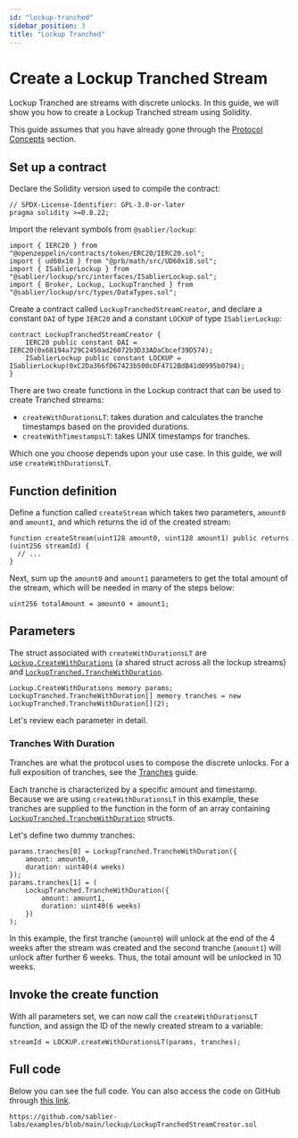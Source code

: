 ```yaml
---
id: "lockup-tranched"
sidebar_position: 3
title: "Lockup Tranched"
---
```



# Create a Lockup Tranched Stream

Lockup Tranched are streams with discrete unlocks. In this guide, we will show you how to create a Lockup Tranched
stream using Solidity.

This guide assumes that you have already gone through the [Protocol Concepts](/concepts/streaming) section.

<CautionNonProduction />

## Set up a contract

Declare the Solidity version used to compile the contract:

```solidity
// SPDX-License-Identifier: GPL-3.0-or-later
pragma solidity >=0.8.22;
```

Import the relevant symbols from `@sablier/lockup`:

```solidity
import { IERC20 } from "@openzeppelin/contracts/token/ERC20/IERC20.sol";
import { ud60x18 } from "@prb/math/src/UD60x18.sol";
import { ISablierLockup } from "@sablier/lockup/src/interfaces/ISablierLockup.sol";
import { Broker, Lockup, LockupTranched } from "@sablier/lockup/src/types/DataTypes.sol";
```

Create a contract called `LockupTranchedStreamCreator`, and declare a constant `DAI` of type `IERC20` and a constant
`LOCKUP` of type `ISablierLockup`:

```solidity
contract LockupTranchedStreamCreator {
    IERC20 public constant DAI = IERC20(0x68194a729C2450ad26072b3D33ADaCbcef39D574);
    ISablierLockup public constant LOCKUP = ISablierLockup(0xC2Da366fD67423b500cDF4712BdB41d0995b0794);
}
```

<HardcodedDemonstration protocol="Lockup" />

There are two create functions in the Lockup contract that can be used to create Tranched streams:

- `createWithDurationsLT`: takes duration and calculates the tranche timestamps based on the provided durations.
- `createWithTimestampsLT`: takes UNIX timestamps for tranches.

Which one you choose depends upon your use case. In this guide, we will use `createWithDurationsLT`.

## Function definition

Define a function called `createStream` which takes two parameters, `amount0` and `amount1`, and which returns the id of
the created stream:

```solidity
function createStream(uint128 amount0, uint128 amount1) public returns (uint256 streamId) {
  // ...
}
```

Next, sum up the `amount0` and `amount1` parameters to get the total amount of the stream, which will be needed in many
of the steps below:

```solidity
uint256 totalAmount = amount0 + amount1;
```

<TokenApproval />

## Parameters

The struct associated with `createWithDurationsLT` are
[`Lockup.CreateWithDurations`](/reference/lockup/contracts/types/library.Lockup#createwithdurations) (a shared struct
across all the lockup streams) and
[`LockupTranched.TrancheWithDuration`](/reference/lockup/contracts/types/library.LockupTranched#tranchewithduration).

```solidity
Lockup.CreateWithDurations memory params;
LockupTranched.TrancheWithDuration[] memory tranches = new LockupTranched.TrancheWithDuration[](2);
```

Let's review each parameter in detail.

<LockupParam />

### Tranches With Duration

Tranches are what the protocol uses to compose the discrete unlocks. For a full exposition of tranches, see the
[Tranches](/concepts/lockup/tranches) guide.

Each tranche is characterized by a specific amount and timestamp. Because we are using `createWithDurationsLT` in this
example, these tranches are supplied to the function in the form of an array containing
[`LockupTranched.TrancheWithDuration`](/reference/lockup/contracts/types/library.LockupTranched#tranchewithduration)
structs.

Let's define two dummy tranches:

```solidity
params.tranches[0] = LockupTranched.TrancheWithDuration({
    amount: amount0,
    duration: uint40(4 weeks)
});
params.tranches[1] = (
    LockupTranched.TrancheWithDuration({
        amount: amount1,
        duration: uint40(6 weeks)
    })
);
```

In this example, the first tranche (`amount0`) will unlock at the end of the 4 weeks after the stream was created and
the second tranche (`amount1`) will unlock after further 6 weeks. Thus, the total amount will be unlocked in 10 weeks.

## Invoke the create function

With all parameters set, we can now call the `createWithDurationsLT` function, and assign the ID of the newly created
stream to a variable:

```solidity
streamId = LOCKUP.createWithDurationsLT(params, tranches);
```

## Full code

Below you can see the full code. You can also access the code on GitHub through
[this link](https://github.com/sablier-labs/examples/blob/main/lockup/LockupTranchedStreamCreator.sol).

```solidity reference title="Lockup Tranched Stream Creator"
https://github.com/sablier-labs/examples/blob/main/lockup/LockupTranchedStreamCreator.sol
```
